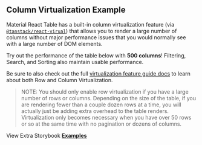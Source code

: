 
<Head>
  <title>{'Column Virtualization Example - Material React Table V2 Docs'}</title>
  <meta
    name="description"
    content="An example of a Material React Table with column virtualization enabled to achieve higher performance when rendering large data sets"
  />
  <meta
    property="og:title"
    content="Column Virtualization in Material React Table Example"
  />
  <meta
    property="og:description"
    content="Learn how to enable column virtualization features in Material React Table"
  />
</Head>

## Column Virtualization Example

Material React Table has a built-in column virtualization feature (via [`@tanstack/react-virual`](https://tanstack.com/virtual/v3)) that allows you to render a large number of columns without major performance issues that you would normally see with a large number of DOM elements.

Try out the performance of the table below with **500 columns**! Filtering, Search, and Sorting also maintain usable performance.

Be sure to also check out the full [virtualization feature guide docs](/docs/guides/virtualization) to learn about both Row and Column Virtualization.

> NOTE: You should only enable row virtualization if you have a large number of rows or columns. Depending on the size of the table, if you are rendering fewer than a couple dozen rows at a time, you will actually just be adding extra overhead to the table renders. Virtualization only becomes necessary when you have over 50 rows or so at the same time with no pagination or dozens of columns.

<Examples isPage />

View Extra Storybook **[Examples](https://www.material-react-table.dev/?path=/story/features-virtualization--enable-row-virtualization)**
